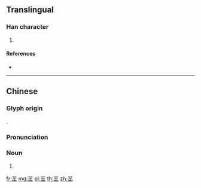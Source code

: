 {{character info/new}}
==Translingual==

===Han character===
{{Han char|rn=140|rad=艸|as=03|sn=9|four=44104|canj=TG|ids=⿱艹土}}

# {{non-gloss definition|name of a herb}}

====References====
* {{Han ref|kx=1018.170|dkj=30679|dj=1476.150|hdz=53174.080|uh=828F|ud=33423|bh=CB7A|bd=52090}}

----

==Chinese==
{{zh-forms}}

===Glyph origin===
{{Han etym}}
{{Han compound|艸|土|c1=s|c2=p|ls=psc}}.

===Pronunciation===
{{zh-pron
|m=tǔ,dù
|c=dou6
|cat=n
}}

===Noun===
{{zh-noun}}

# {{non-gloss definition|name of a herb}}

[[fr:芏]]
[[mg:芏]]
[[pl:芏]]
[[th:芏]]
[[zh:芏]]